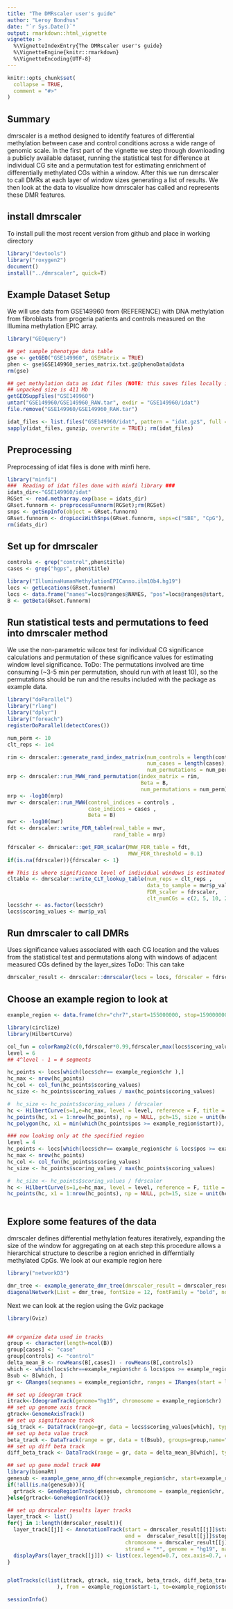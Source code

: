 ```yaml
---
title: "The DMRscaler user's guide"
author: "Leroy Bondhus"
date: "`r Sys.Date()`"
output: rmarkdown::html_vignette
vignette: >
  %\VignetteIndexEntry{The DMRscaler user's guide}
  %\VignetteEngine{knitr::rmarkdown}
  %\VignetteEncoding{UTF-8}
---
```


```r
knitr::opts_chunk$set(
  collapse = TRUE,
  comment = "#>"
)
```


## Summary
dmrscaler is a method designed to identify features of differential methylation between case and control conditions across a wide range of genomic scale. In the first part of the vignette we step through downloading a publicly available dataset, running the statistical test for difference at individual CG site and a permutation test for estimating enrichment of differentially methylated CGs within a window. After this we run dmrscaler to call DMRs at each layer of window sizes generating a list of results. We then look at the data to visualize how dmrscaler has called and represents these DMR features.       


## install dmrscaler 
To install pull the most recent version from github and place in working directory 
```r
library("devtools")
library("roxygen2")
document()
install("../dmrscaler", quick=T)
```

## Example Dataset Setup
We will use data from GSE149960 from (REFERENCE) with DNA methylation from fibroblasts from progeria patients and controls measured on the Illumina methylation EPIC array.  
```r
library("GEOquery")

## get sample phenotype data table 
gse <- getGEO("GSE149960", GSEMatrix = TRUE)
phen <- gse$GSE149960_series_matrix.txt.gz@phenoData@data
rm(gse)

## get methylation data as idat files (NOTE: this saves files locally in working directory, unpacked size is 411 Mb)
## unpacked size is 411 Mb  
getGEOSuppFiles("GSE149960")
untar("GSE149960/GSE149960_RAW.tar", exdir = "GSE149960/idat")
file.remove("GSE149960/GSE149960_RAW.tar")

idat_files <- list.files("GSE149960/idat", pattern = "idat.gz$", full = TRUE)
sapply(idat_files, gunzip, overwrite = TRUE); rm(idat_files)
```



##  Preprocessing
Preprocessing of idat files is done with minfi here.  
```r
library("minfi")
###  Reading of idat files done with minfi library ###
idats_dir<-"GSE149960/idat"
RGSet <- read.metharray.exp(base = idats_dir)
GRset.funnorm <- preprocessFunnorm(RGSet);rm(RGSet)
snps <- getSnpInfo(object = GRset.funnorm)
GRset.funnorm <- dropLociWithSnps(GRset.funnorm, snps=c("SBE", "CpG"), maf=0);rm(snps)
rm(idats_dir)
```


## Set up for dmrscaler

```r

controls <- grep("control",phen$title)
cases <- grep("hgps", phen$title)

library("IlluminaHumanMethylationEPICanno.ilm10b4.hg19")
locs <- getLocations(GRset.funnorm)
locs <- data.frame("names"=locs@ranges@NAMES, "pos"=locs@ranges@start, "chr" = rep(locs@seqnames@values, locs@seqnames@lengths))
B <- getBeta(GRset.funnorm)

```


## Run statistical tests and permutations to feed into dmrscaler method
We use the non-parametric wilcox test for individual CG significance calculations and permutation of these significance values for estimating window level significance. 
ToDo: The permutations involved are time consuming (~3-5 min per permutation, should run with at least 10), so the permutations should be run and the results included with the package as example data.   
```r

library("doParallel")
library("rlang")
library("dplyr")
library("foreach")
registerDoParallel(detectCores())

num_perm <- 10
clt_reps <- 1e4

rim <- dmrscaler::generate_rand_index_matrix(num_controls = length(controls),
                                             num_cases = length(cases),
                                             num_permutations = num_perm)
mrp <- dmrscaler::run_MWW_rand_permutation(index_matrix = rim, 
                                           Beta = B,
                                           num_permutations = num_perm)
mrp <- -log10(mrp)
mwr <- dmrscaler::run_MWW(control_indices = controls ,
                          case_indices = cases ,
                          Beta = B)
mwr <- -log10(mwr)
fdt <- dmrscaler::write_FDR_table(real_table = mwr,
                                  rand_table = mrp)

fdrscaler <- dmrscaler::get_FDR_scalar(MWW_FDR_table = fdt,
                                       MWW_FDR_threshold = 0.1)
if(is.na(fdrscaler)){fdrscaler <- 1}

## This is where significance level of individual windows is estimated by permutation 
cltable <- dmrscaler::write_CLT_lookup_table(num_reps = clt_reps ,
                                             data_to_sample = mwr$p_val,
                                             FDR_scaler = fdrscaler,
                                             clt_numCGs = c(2, 5, 10, 25, 50))
locs$chr <- as.factor(locs$chr)
locs$scoring_values <- mwr$p_val
```


## Run dmrscaler to call DMRs
Uses significance values associated with each CG location and the values from the statistical test and permutations along with windows of adjacent measured CGs defined by the layer_sizes
ToDo: This can take   
```r
dmrscaler_result <- dmrscaler::dmrscaler(locs = locs, fdrscaler = fdrscaler, cltable=cltable, layer_sizes = c(4,8,16,32,64))
```

## Choose an example region to look at
```r
example_region <- data.frame(chr="chr7",start=155000000, stop=159000000, stringsAsFactors = FALSE)
```


```r
library(circlize)
library(HilbertCurve)

col_fun = colorRamp2(c(0,fdrscaler*0.99,fdrscaler,max(locs$scoring_values)), c("grey30", "grey60", "red", "red"))
level = 6
## 4^level - 1 = # segments

hc_points <- locs[which(locs$chr== example_region$chr ),]
hc_max <- nrow(hc_points)
hc_col <- col_fun(hc_points$scoring_values)
hc_size <- hc_points$scoring_values / max(hc_points$scoring_values)

#  hc_size <- hc_points$scoring_values / fdrscaler
hc <- HilbertCurve(s=1,e=hc_max, level = level, reference = F, title = example_region$chr)
hc_points(hc, x1 = 1:nrow(hc_points), np = NULL, pch=15, size = unit(hc_size*2, "mm"),gp = gpar(col = hc_col, fill = hc_col))
hc_polygon(hc, x1 = min(which(hc_points$pos >= example_region$start)), x2 = max(which(hc_points$pos <= example_region$stop)) )

### now looking only at the specified region
level = 4
hc_points <- locs[which(locs$chr== example_region$chr & locs$pos >= example_region$start & locs$pos <= example_region$stop ),]
hc_max <- nrow(hc_points)
hc_col <- col_fun(hc_points$scoring_values)
hc_size <- hc_points$scoring_values / max(hc_points$scoring_values)

#  hc_size <- hc_points$scoring_values / fdrscaler
hc <- HilbertCurve(s=1,e=hc_max, level = level, reference = F, title = example_region$chr)
hc_points(hc, x1 = 1:nrow(hc_points), np = NULL, pch=15, size = unit(hc_size*4, "mm"),gp = gpar(col = hc_col, fill = hc_col))



```

## Explore some features of the data
dmrscaler defines differential methylation features iteratively, expanding the size of the window for aggregating on at each step
this procedure allows a hierarchical structure to describe a region enriched in differntially methylated CpGs. We look at our example region here 
```r
library("networkD3")

dmr_tree <- example_generate_dmr_tree(dmrscaler_result = dmrscaler_result, layer=5, chr=example_region$chr, start = example_region$start, stop = example_region$stop)
diagonalNetwork(List = dmr_tree, fontSize = 12, fontFamily = "bold", nodeStroke = "black", linkColour = "black", opacity = 1 )

```

Next we can look at the region using the Gviz package
```r
library(Gviz)


## organize data used in tracks
group <- character(length=ncol(B)) 
group[cases] <- "case"
group[controls] <- "control"
delta_mean_B <- rowMeans(B[,cases]) - rowMeans(B[,controls]) 
which <- which(locs$chr==example_region$chr & locs$pos >= example_region$start & locs$pos <= example_region$stop)
Bsub <- B[which, ]
gr <- GRanges(seqnames = example_region$chr, ranges = IRanges(start = locs[which,"pos"], width = 1), mcols = Bsub )

## set up ideogram track
itrack<-IdeogramTrack(genome="hg19", chromosome = example_region$chr)
## set up genome axis track
gtrack<-GenomeAxisTrack()
## set up significance track
sig_track <- DataTrack(range=gr, data = locs$scoring_values[which], type=c("p"))
## set up beta value track
beta_track <- DataTrack(range = gr, data = t(Bsub), groups=group,name="Beta", type=c("a","g","confint"))
## set up diff beta track
diff_beta_track <- DataTrack(range = gr, data = delta_mean_B[which], type=c("a","g"))

## set up gene model track ### 
library(biomaRt)
genesub <- example_gene_anno_df(chr=example_region$chr, start=example_region$start, stop=example_region$stop)
if(!all(is.na(genesub))){
  grtrack <- GeneRegionTrack(genesub, chromosome = example_region$chr, start = example_region$start, stop=example_region$stop, transcriptAnnotation="symbol" ,collapseTranscripts = "meta")
}else{grtrack<-GeneRegionTrack()}

## set up dmrscaler results layer tracks
layer_track <- list()
for(j in 1:length(dmrscaler_result)){
  layer_track[[j]] <- AnnotationTrack(start = dmrscaler_result[[j]]$start_pos, 
                                      end =  dmrscaler_result[[j]]$stop_pos,
                                      chromosome = dmrscaler_result[[j]]$chr,
                                      strand = "*", genome = "hg19", name=paste("layer", j, sep = "_"))
  displayPars(layer_track[[j]]) <- list(cex.legend=0.7, cex.axis=0.7, cex.title=0.7, rotation.title=0, stackHeight = 1, shape="box")
}


plotTracks(c(list(itrack, gtrack, sig_track, beta_track, diff_beta_track, grtrack), layer_track
                ), from = example_region$start-1, to=example_region$stop+1 ) 
```


```r
sessionInfo()

```
